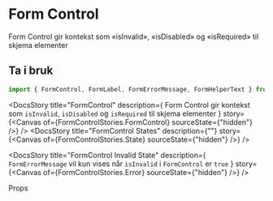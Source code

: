 
<Meta of={FormControlStories} />

<DocsContainer>

# Form Control

Form Control gir kontekst som «isInvalid», «isDisabled» og «isRequired» til skjema elementer

## Ta i bruk

```jsx
import { FormControl, FormLabel, FormErrorMessage, FormHelperText } from "@kvib/react";
```

<Feedback component="FormControl" />

<DocsStory
  title="FormControl"
  description={
    <Text>
      Form Control gir kontekst som <Code>isInvalid</Code>, <Code>isDisabled</Code> og <Code>isRequired</Code> til
      skjema elementer
    </Text>
  }
  story={<Canvas of={FormControlStories.FormControl} sourceState={"hidden"} />}
/>
<DocsStory
  title="FormControl States"
  description={""}
  story={<Canvas of={FormControlStories.State} sourceState={"hidden"} />}
/>

<DocsStory
  title="FormControl Invalid State"
  description={
    <Text>
      <Code>FormErrorMessage</Code> vil kun vises når <Code>isInvalid</Code> i <Code>FormControl</Code> er
      <Code>true</Code>
    </Text>
  }
  story={<Canvas of={FormControlStories.Error} sourceState={"hidden"} />}
/>

<DocsHeading light>Props</DocsHeading>
<Canvas of={FormControlStories.FormControl} />
<Controls of={FormControlStories.FormControl} />

</DocsContainer>
